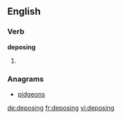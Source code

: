
==English==

===Verb===
'''deposing'''

# {{present participle of|depose}}

===Anagrams===
* [[pidgeons#English|pidgeons]]

[[de:deposing]]
[[fr:deposing]]
[[vi:deposing]]